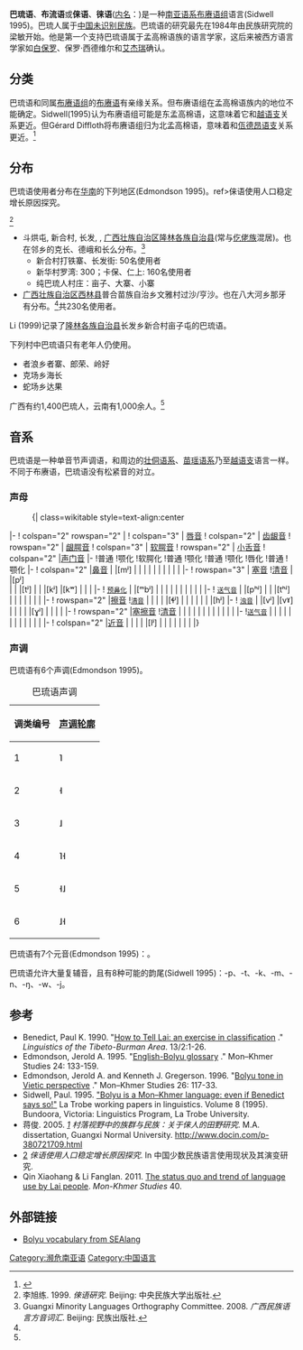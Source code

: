 {{Infobox language
|name=巴琉语
|altname=俫语
|pronunciation={{IPA|[pɔ33 lju13]}}
|states=[[中国|中国]]
|region=[[广西壮族自治区|广西壮族自治区]][[隆林各族自治县|隆林各族自治县]]
|ethnicity=巴琉族{{sigfig|1,770|2}} (2007)<ref name=e18/>
|speakers=500 
|date=2007
|ref=e18
|familycolor=南亚语系
|fam2=[[莽语支|莽语支]]
|fam3=[[布赓语组|布赓语组]]
|iso3=ply
|glotto=boly1239
|glottorefname=Bolyu
}}

'''巴琉语'''、'''布流语'''或'''俫语'''、'''徕语'''([[外名与内名|内名]]：''{{IPA|pɔ33 lju13}}'')是一种[[南亚语系|南亚语系]][[布赓语组|布赓语组]]语言(Sidwell 1995)。巴琉人属于[[中国未识别民族|中国未识别民族]]。巴琉语的研究最先在1984年由民族研究院的梁敏开始。他是第一个支持巴琉语属于孟高棉语族的语言学家，这后来被西方语言学家如[[白保罗|白保罗]]、保罗·西德维尔和[[艾杰瑞|艾杰瑞]]确认。

==分类==
巴琉语和同属[[布赓语组|布赓语组]]的[[布赓语|布赓语]]有亲缘关系。但布赓语组在孟高棉语族内的地位不能确定。Sidwell(1995)认为布赓语组可能是东孟高棉语，这意味着它和[[越语支|越语支]]关系更近。但Gérard Diffloth将布赓语组归为北孟高棉语，意味着和[[佤德昂语支|佤德昂语支]]关系更近。<ref>{{Cite journal |last=Van Driem |first=George |date=2007 |title=Austroasiatic phylogeny and the Austroasiatic homeland in light of recent population genetic studies |url=http://www.lc.mahidol.ac.th/Documents/Publication/MKS/37/vandriem2007austroasiatic.pdf |dead-url=yes |journal=Mon-Khmer Studies |volume=37 |pages=1–14 |archive-url=https://web.archive.org/web/20110809095425/http://www.lc.mahidol.ac.th/Documents/Publication/MKS/37/vandriem2007austroasiatic.pdf |archive-date=2011-08-09 |access-date=2011-02-26}}</ref>

==分布==
巴琉语使用者分布在[[华南|华南]]的下列地区(Edmondson 1995)。ref>俫语使用人口稳定增长原因探究。</ref><ref>李旭练. 1999. ''倈语硏究''. Beijing: 中央民族大学出版社.</ref>

*斗烘屯, 新合村, 长发, , [[广西壮族自治区|广西壮族自治区]][[隆林各族自治县|隆林各族自治县]](常与[[仡佬族|仡佬族]]混居)。也在邻乡的克长、德峨和长么分布。<ref name="gx">Guangxi Minority Languages Orthography Committee. 2008. ''广西民族语言方音词汇''. Beijing: 民族出版社.</ref>
**新合村打铁寨、长发街: 50名使用者
**新华村罗湾: 300；卡保、仁上: 160名使用者
**纯巴琉人村庄：亩子、大寨、小寨
*[[广西壮族自治区|广西壮族自治区]][[西林县|西林县]]普合苗族自治乡文雅村过沙/亨沙。也在八大河乡那牙有分布。<ref name="gx"/>共230名使用者。

Li (1999)记录了[[隆林各族自治县|隆林各族自治县]]长发乡新合村亩子屯的巴琉语。

下列村中巴琉语只有老年人仍使用。
*者浪乡者寨、郎荣、岭好
*克场乡海长
*蛇场乡达果

广西有约1,400巴琉人，云南有1,000余人。<ref name="gx"/>

==音系==
巴琉语是一种单音节声调语，和周边的[[壮侗语系|壮侗语系]]、[[苗瑶语系|苗瑶语系]]乃至[[越语支|越语支]]语言一样。不同于布赓语，巴琉语没有松紧音的对立。

===声母===
:{| class=wikitable style=text-align:center
|-
! colspan="2" rowspan="2" |
! colspan="3" | [[唇音|唇音]]
! colspan="2" | [[齿龈音|齿龈音]]
! rowspan="2" | [[龈腭音|龈腭音]]
! colspan="3" | [[软腭音|软腭音]]
! rowspan="2" | [[小舌音|小舌音]]
! colspan="2" |[[声门音|声门音]]
|-
!普通
!颚化
!软腭化
!普通
!颚化
!普通
!颚化
!唇化
!普通
!颚化
|-
! colspan="2" |[[鼻音|鼻音]]
| {{IPA|[m]}}
|[mʲ]
|
|{{IPA|[n]}}
|
|
|{{IPA|[ŋ]}}
|
|
|
|
|
|-
! rowspan="3" | [[塞音|塞音]]
![[清音|清音]]
| {{IPA|[p]}}
|[pʲ]<br />
|
| {{IPA|[t]}}
|[tʲ]
| 
| {{IPA|[k]}}
|[kʲ]
|[kʷ]
| {{IPA|[q]}}
| {{IPA|[ʔ]}}
|
|-
! <small>[[预鼻化|预鼻化]]</small>
| {{IPA|[ᵐb]}}
|[ᵐbʲ]
|
| {{IPA|[ⁿd]}}
|
|
|
|
|
| 
|
|
|-
! <small>[[送气音|送气音]]</small>
| {{IPA|[pʰ]}}
|[pʰʲ]
|
| {{IPA|[tʰ]}}
|[tʰʲ]
|
| {{IPA|[kʰ]}}
|
|
| {{IPA|[qʰ]}}
|
|
|-
! rowspan="2" |[[擦音|擦音]]
!<small>[[清音|清音]]</small>
| 
|
|
|{{IPA|[s]}} {{IPA|[ɬ]}}
|[ɬʲ]
|{{IPA|[ɕ]}}
|
|
|
|
|{{IPA|[h]}}
|[hʲ]
|-
! <small>[[浊音|浊音]]</small>
| {{IPA|[v]}}
|[vʲ]
|[vˠ]
|
|
| 
|{{IPA|[ɣ]}}
|[ɣʲ]
|
|
|
|
|-
! rowspan="2" |[[塞擦音|塞擦音]]
![[清音|清音]]
| 
|
|
|{{IPA|[t͡s]}}
|
|{{IPA|[tɕ]}}
|
|
|
|
|
|
|-
!<small>[[送气音|送气音]]</small>
|
|
|
|{{IPA|[t͡sʰ]}}
|
| {{IPA|[tɕʰ]}}
|
|
|
|
|
|
|-
! colspan="2" |[[近音|近音]]
| {{IPA|[w]}}
|
|
| {{IPA|[l]}}
|[lʲ]
|{{IPA|[j]}}
|
|
|
|
|
|
|}

===声调===
巴琉语有6个声调(Edmondson 1995)。
{| class="wikitable IPA"
|+巴琉语声调
|-
!调类编号|| [[声调轮廓|声调轮廓]] 
|-
| 1 || ˥
|-
| 2 || ˧
|-
| 3 || ˩
|-
| 4 || ˥˧
|-
| 5 || ˧˩
|-
| 6 || ˩˧
|}

巴琉语有7个元音(Edmondson 1995)：{{IPA|/a, e, ə, i, o, ɔ, u/}}。

巴琉语允许大量复辅音，且有8种可能的韵尾(Sidwell 1995)：-p、-t、-k、-m、-n、-ŋ、-w、-j。

==参考==
{{Reflist}}
*Benedict, Paul K. 1990. "[http://sealang.net/sala/archives/pdf8/benedict1990how.pdf How to Tell Lai: an exercise in classification] {{Wayback|url=http://sealang.net/sala/archives/pdf8/benedict1990how.pdf |date=20201124203014 }}." ''Linguistics of the Tibeto-Burman Area''. 13/2:1-26.
*Edmondson, Jerold A. 1995. "[http://sealang.net/sala/archives/pdf8/edmondson1995english.pdf English-Bolyu glossary] {{Wayback|url=http://sealang.net/sala/archives/pdf8/edmondson1995english.pdf |date=20190804121034 }}." Mon–Khmer Studies 24: 133-159.
*Edmondson, Jerold A. and Kenneth J. Gregerson. 1996. "[http://sealang2.net/archives/mks/pdf/26:117-133.pdf Bolyu tone in Vietic perspective] {{Wayback|url=http://sealang2.net/archives/mks/pdf/26:117-133.pdf |date=20201126120819 }}." Mon–Khmer Studies 26: 117-33.
*Sidwell, Paul. 1995. [http://arrow.latrobe.edu.au:8080/vital/access/manager/Repository/latrobe:33062 "Bolyu is a Mon–Khmer language: even if Benedict says so!"] {{Wayback|url=http://arrow.latrobe.edu.au:8080/vital/access/manager/Repository/latrobe:33062 |date=20200115060100 }} La Trobe working papers in linguistics. Volume 8 (1995). Bundoora, Victoria: Linguistics Program, La Trobe University.
*蒋俊. 2005. ''[http://cdmd.cnki.com.cn/Article/CDMD-10602-2005142964.htm] {{Wayback|url=http://cdmd.cnki.com.cn/Article/CDMD-10602-2005142964.htm |date=20160304034349 }}'' ''村落视野中的族群与民族：关于俫人的田野研究''. M.A. dissertation, Guangxi Normal University. http://www.docin.com/p-380721709.html {{Wayback|url=http://www.docin.com/p-380721709.html |date=20180205001059 }}
*[http://www.doc88.com/p-104556045896.html] {{Wayback|url=http://www.doc88.com/p-104556045896.html |date=20201127171244 }} ''俫语使用人口稳定增长原因探究''. In 中国少数民族语言使用现状及其演变研究.
*Qin Xiaohang & Li Fanglan. 2011. [https://web.archive.org/web/20170626150443/http://www.mksjournal.org/mksj40.pdf The status quo and trend of language use by Lai people]. ''Mon-Khmer Studies'' 40.

==外部链接==
*[http://sealang.net/monkhmer/database/retrieve.pl?language=Bolyu&sort=gloss&format=html Bolyu vocabulary from SEAlang] {{Wayback|url=http://sealang.net/monkhmer/database/retrieve.pl?language=Bolyu&sort=gloss&format=html |date=20201124211642 }}

{{中国语言}}
{{南亚语系}}

[[Category:濒危南亚语|Category:濒危南亚语]]
[[Category:中国语言|Category:中国语言]]